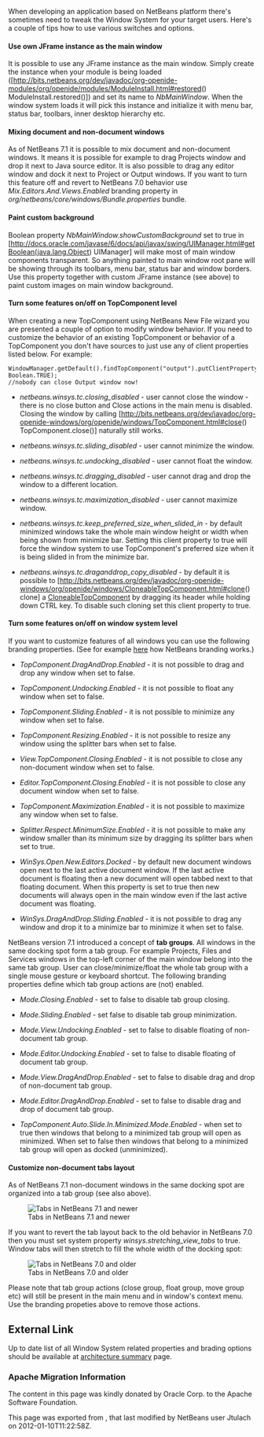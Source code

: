 <!--

    Licensed to the Apache Software Foundation (ASF) under one
    or more contributor license agreements.  See the NOTICE file
    distributed with this work for additional information
    regarding copyright ownership.  The ASF licenses this file
    to you under the Apache License, Version 2.0 (the
    "License"); you may not use this file except in compliance
    with the License.  You may obtain a copy of the License at

      http://www.apache.org/licenses/LICENSE-2.0

    Unless required by applicable law or agreed to in writing,
    software distributed under the License is distributed on an
    "AS IS" BASIS, WITHOUT WARRANTIES OR CONDITIONS OF ANY
    KIND, either express or implied.  See the License for the
    specific language governing permissions and limitations
    under the License.

-->
When developing an application based on NetBeans platform there's sometimes need to tweak the Window System for your target users. Here's a couple of tips how to use various switches and options.

====Use own JFrame instance as the main window====
It is possible to use any JFrame instance as the main window. Simply create the instance when your module is being loaded ([http://bits.netbeans.org/dev/javadoc/org-openide-modules/org/openide/modules/ModuleInstall.html#restored() ModuleInstall.restored()]) and set its name to ''NbMainWindow''. When the window system loads it will pick this instance and initialize it with menu bar, status bar, toolbars, inner desktop hierarchy etc.

====Mixing document and non-document windows====
As of NetBeans 7.1 it is possible to mix document and non-document windows. It means it is possible for example to drag Projects window and drop it next to Java source editor. It is also possible to drag any editor window and dock it next to Project or Output windows.
If you want to turn this feature off and revert to NetBeans 7.0 behavior use ''Mix.Editors.And.Views.Enabled'' branding property in ''org/netbeans/core/windows/Bundle.properties'' bundle.

====Paint custom background====
Boolean property ''NbMainWindow.showCustomBackground'' set to true in [http://docs.oracle.com/javase/6/docs/api/javax/swing/UIManager.html#getBoolean(java.lang.Object) UIManager] will make most of main window components transparent. So anything painted to main window root pane will be showing through its toolbars, menu bar, status bar and window borders. Use this property together with custom JFrame instance (see above) to paint custom images on main window background.

====Turn some features on/off on TopComponent level====
When creating a new TopComponent using NetBeans New File wizard you are presented a couple of option to modify window behavior. If you need to customize the behavior of an existing TopComponent or behavior of a TopComponent you don't have sources to just use any of client properties listed below. For example:
<pre>
WindowManager.getDefault().findTopComponent("output").putClientProperty("netbeans.winsys.tc.closing_disabled", Boolean.TRUE);
//nobody can close Output window now!
</pre>


* ''netbeans.winsys.tc.closing_disabled'' - user cannot close the window - there is no close button and Close actions in the main menu is disabled. Closing the window by calling [http://bits.netbeans.org/dev/javadoc/org-openide-windows/org/openide/windows/TopComponent.html#close() TopComponent.close()] naturally still works.

* ''netbeans.winsys.tc.sliding_disabled'' - user cannot minimize the window.

* ''netbeans.winsys.tc.undocking_disabled'' - user cannot float the window.

* ''netbeans.winsys.tc.dragging_disabled'' - user cannot drag and drop the window to a different location.

* ''netbeans.winsys.tc.maximization_disabled'' - user cannot maximize window.

* ''netbeans.winsys.tc.keep_preferred_size_when_slided_in'' - by default minimized windows take the whole main window height or width when being shown from minimize bar. Setting this client property to true will force the window system to use TopComponent's preferred size when it is being slided in from the minimize bar.

* ''netbeans.winsys.tc.draganddrop_copy_disabled'' - by default it is possible to [http://bits.netbeans.org/dev/javadoc/org-openide-windows/org/openide/windows/CloneableTopComponent.html#clone() clone] a [http://bits.netbeans.org/dev/javadoc/org-openide-windows/org/openide/windows/CloneableTopComponent.html CloneableTopComponent] by dragging its header while holding down CTRL key. To disable such cloning set this client property to true.

====Turn some features on/off on window system level====
If you want to customize features of all windows you can use the following branding properties. (See for example [[DevFaqRenamingMenuItem|here]] how NetBeans branding works.)

* ''TopComponent.DragAndDrop.Enabled'' - it is not possible to drag and drop any window when set to false.

* ''TopComponent.Undocking.Enabled'' - it is not possible to float any window when set to false.

* ''TopComponent.Sliding.Enabled'' - it is not possible to minimize any window when set to false.

* ''TopComponent.Resizing.Enabled'' - it is not possible to resize any window using the splitter bars when set to false.

* ''View.TopComponent.Closing.Enabled'' - it is not possible to close any non-document window when set to false.

* ''Editor.TopComponent.Closing.Enabled'' - it is not possible to close any document window when set to false.

* ''TopComponent.Maximization.Enabled'' - it is not possible to maximize any window when set to false.

* ''Splitter.Respect.MinimumSize.Enabled'' - it is not possible to make any window smaller than its minimum size by dragging its splitter bars  when set to true.

* ''WinSys.Open.New.Editors.Docked'' - by default new document windows open next to the last active document window. If the last active document is floating then a new document will open tabbed next to that floating document. When this property is set to true then new documents will always open in the main window even if the last active document was floating.

* ''WinSys.DragAndDrop.Sliding.Enabled'' - it is not possible to drag any window and drop it to a minimize bar to minimize it when set to false.

NetBeans version 7.1 introduced a concept of '''tab groups'''. All windows in the same docking spot form a tab group. For example Projects, Files and Services windows in the top-left corner of the main window belong into the same tab group. User can close/minimize/float the whole tab group with a single mouse gesture or keyboard shortcut. The following branding properties define which tab group actions are (not) enabled.

* ''Mode.Closing.Enabled'' - set to false to disable tab group closing.

* ''Mode.Sliding.Enabled'' - set false to disable tab group minimization.

* ''Mode.View.Undocking.Enabled'' - set to false to disable floating of non-document tab group.

* ''Mode.Editor.Undocking.Enabled'' - set to false to disable floating of document tab group.

* ''Mode.View.DragAndDrop.Enabled'' - set to false to disable drag and drop of non-document tab group.

* ''Mode.Editor.DragAndDrop.Enabled'' - set to false to disable drag and drop of document tab group.

* ''TopComponent.Auto.Slide.In.Minimized.Mode.Enabled'' - when set to true then windows that belong to a minimized tab group will open as minimized. When set to false then windows that belong to a minimized tab group will open as docked (unminimized).

====Customize non-document tabs layout====

As of NetBeans 7.1 non-document windows in the same docking spot are organized into a tab group (see also above).

[[File:71_and_newer.png|Tabs in NetBeans 7.1 and newer]]

If you want to revert the tab layout back to the old behavior in NetBeans 7.0 then you must set system property ''winsys.stretching_view_tabs'' to true. Window tabs will then stretch to fill the whole width of the docking spot:

[[File:70_and_older.png|Tabs in NetBeans 7.0 and older]]

Please note that tab group actions (close group, float group, move group etc) will still be present in the main menu and in window's context menu. Use the branding propeties above to remove those actions.

== External Link ==

Up to date list of all Window System related properties and brading options should be available at [http://bits.netbeans.org/dev/javadoc/org-openide-windows/architecture-summary.html architecture summary] page.

===Apache Migration Information===

The content in this page was kindly donated by Oracle Corp. to the
Apache Software Foundation.

This page was exported from , 
that last modified by NetBeans user Jtulach 
on 2012-01-10T11:22:58Z.

